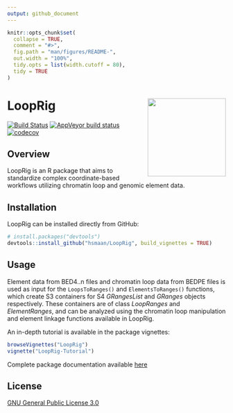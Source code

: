 ```yaml
---
output: github_document
---
```


<!-- README.md is generated from README.Rmd. Please edit that file -->

```r
knitr::opts_chunk$set(
  collapse = TRUE,
  comment = "#>",
  fig.path = "man/figures/README-",
  out.width = "100%",
  tidy.opts = list(width.cutoff = 80),
  tidy = TRUE
)
```

# LoopRig <img src="man/figures/looprig_logo.png" height="180px" align="right"/>

[![Build Status](https://travis-ci.com/hsmaan/LoopRig.svg?token=jBqxwnZzU1qwLZyzpxME&branch=master)](https://travis-ci.com/hsmaan/LoopRig)
[![AppVeyor build status](https://ci.appveyor.com/api/projects/status/github/hsmaan/LoopRig?branch=master&svg=true)](https://ci.appveyor.com/project/hsmaan/LoopRig)
[![codecov](https://codecov.io/gh/hsmaan/LoopRig/branch/master/graph/badge.svg)](https://codecov.io/gh/hsmaan/LoopRig)

## Overview

LoopRig is an R package that aims to standardize complex coordinate-based workflows utilizing chromatin loop and genomic element data. 

## Installation

LoopRig can be installed directly from GitHub:
``` r
# install.packages("devtools")
devtools::install_github("hsmaan/LoopRig", build_vignettes = TRUE)
```
## Usage

Element data from BED4..n files and chromatin loop data from BEDPE files is used as input for the `LoopsToRanges()` and `ElementsToRanges()` functions, which create S3 containers for S4 *GRangesList* and *GRanges* objects respectively. These containers are of class *LoopRanges* and *ElementRanges*, and can be analyzed using the chromatin loop manipulation and element linkage functions available in LoopRig. 

An in-depth tutorial is available in the package vignettes:
```r
browseVignettes("LoopRig")
vignette("LoopRig-Tutorial")
```
Complete package documentation available [here](https://hsmaan.github.io/LoopRig/)

## License 

[GNU General Public License 3.0](https://github.com/hsmaan/LoopRig/blob/master/LICENSE)

